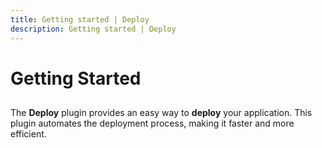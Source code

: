 ```yaml
---
title: Getting started | Deploy
description: Getting started | Deploy
---
```



<Meta title="Deploy Plugin/Getting Started" />

# Getting Started

##

The **Deploy** plugin provides an easy way to **deploy** your application.
This plugin automates the deployment process, making it faster and more efficient.